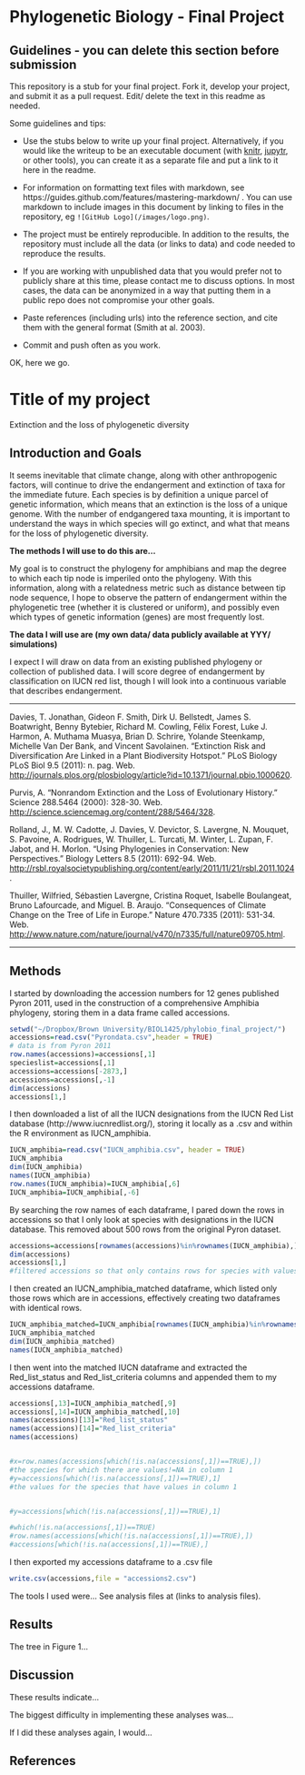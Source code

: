 # Phylogenetic Biology - Final Project

## Guidelines - you can delete this section before submission

This repository is a stub for your final project. Fork it, develop your project, and submit it as a pull request. Edit/ delete the text in this readme as needed.

Some guidelines and tips:

- Use the stubs below to write up your final project. Alternatively, if you would like the writeup to be an executable document (with [knitr](http://yihui.name/knitr/), [jupytr](http://jupyter.org/), or other tools), you can create it as a separate file and put a link to it here in the readme.

- For information on formatting text files with markdown, see https://guides.github.com/features/mastering-markdown/ . You can use markdown to include images in this document by linking to files in the repository, eg `![GitHub Logo](/images/logo.png)`.

- The project must be entirely reproducible. In addition to the results, the repository must include all the data (or links to data) and code needed to reproduce the results.

- If you are working with unpublished data that you would prefer not to publicly share at this time, please contact me to discuss options. In most cases, the data can be anonymized in a way that putting them in a public repo does not compromise your other goals.

- Paste references (including urls) into the reference section, and cite them with the general format (Smith at al. 2003).

- Commit and push often as you work.

OK, here we go.

# Title of my project

Extinction and the loss of phylogenetic diversity

## Introduction and Goals

It seems inevitable that climate change, along with other anthropogenic factors, will continue to drive the endangerment and extinction of taxa for the immediate future. Each species is by definition a unique parcel of genetic information, which means that an extinction is the loss of a unique genome. With the number of endgangered taxa mounting, it is important to understand the ways in which species will go extinct, and what that means for the loss of phylogenetic diversity. 

__**The methods I will use to do this are...**__

My goal is to construct the phylogeny for amphibians and map the degree to which each tip node is imperiled onto the phylogeny. With this information, along with a relatedness metric such as  distance between tip node sequence, I hope to observe the pattern of endangerment within the phylogenetic tree (whether it is clustered or uniform), and possibly even which types of genetic information (genes) are most frequently lost. 



__**The data I will use are (my own data/ data publicly available at YYY/ simulations)**__

I expect I will draw on data from an existing published phylogeny or collection of published data. I will score degree of endangerment by classification on IUCN red list, though I will look into a continuous variable that describes endangerment. 

___________

Davies, T. Jonathan, Gideon F. Smith, Dirk U. Bellstedt, James S. Boatwright, Benny Bytebier, Richard M. Cowling, Félix Forest, Luke J. Harmon, A. Muthama Muasya, Brian D. Schrire, Yolande Steenkamp, Michelle Van Der Bank, and Vincent Savolainen. "Extinction Risk and Diversification Are Linked in a Plant Biodiversity Hotspot." PLoS Biology PLoS Biol 9.5 (2011): n. pag. Web. <http://journals.plos.org/plosbiology/article?id=10.1371/journal.pbio.1000620>.

Purvis, A. "Nonrandom Extinction and the Loss of Evolutionary History." Science 288.5464 (2000): 328-30. Web. <http://science.sciencemag.org/content/288/5464/328>.

Rolland, J., M. W. Cadotte, J. Davies, V. Devictor, S. Lavergne, N. Mouquet, S. Pavoine, A. Rodrigues, W. Thuiller, L. Turcati, M. Winter, L. Zupan, F. Jabot, and H. Morlon. "Using Phylogenies in Conservation: New Perspectives." Biology Letters 8.5 (2011): 692-94. Web. <http://rsbl.royalsocietypublishing.org/content/early/2011/11/21/rsbl.2011.1024>.

Thuiller, Wilfried, Sébastien Lavergne, Cristina Roquet, Isabelle Boulangeat, Bruno Lafourcade, and Miguel. B. Araujo. "Consequences of Climate Change on the Tree of Life in Europe." Nature 470.7335 (2011): 531-34. Web. <http://www.nature.com/nature/journal/v470/n7335/full/nature09705.html>.

____________

## Methods

I started by downloading the accession numbers for 12 genes published Pyron 2011, used in the construction of a comprehensive Amphibia phylogeny, storing them in a data frame called accessions.  

```r
setwd("~/Dropbox/Brown University/BIOL1425/phylobio_final_project/")
accessions=read.csv("Pyrondata.csv",header = TRUE)
# data is from Pyron 2011
row.names(accessions)=accessions[,1]
specieslist=accessions[,1]
accessions=accessions[-2873,]
accessions=accessions[,-1]
dim(accessions)
accessions[1,]

```
I then downloaded a list of all the IUCN designations from the IUCN Red List database (http://www.iucnredlist.org/), storing it locally as a .csv and within the R environment as IUCN_amphibia.
```r
IUCN_amphibia=read.csv("IUCN_amphibia.csv", header = TRUE)
IUCN_amphibia
dim(IUCN_amphibia)
names(IUCN_amphibia)
row.names(IUCN_amphibia)=IUCN_amphibia[,6]
IUCN_amphibia=IUCN_amphibia[,-6]
```
By searching the row names of each dataframe, I pared down the rows in accessions so that I only look at species with designations in the IUCN database. This removed about 500 rows from the original Pyron dataset.
```r
accessions=accessions[rownames(accessions)%in%rownames(IUCN_amphibia),]
dim(accessions)
accessions[1,]
#filtered accessions so that only contains rows for species with values listed in IUCN_amphibia
```
I then created an IUCN_amphibia_matched dataframe, which listed only those rows which are in accessions, effectively creating two dataframes with identical rows.
```r
IUCN_amphibia_matched=IUCN_amphibia[rownames(IUCN_amphibia)%in%rownames(accessions),]
IUCN_amphibia_matched
dim(IUCN_amphibia_matched)
names(IUCN_amphibia_matched)
```
I then went into the matched IUCN dataframe and extracted the Red_list_status and Red_list_criteria columns and appended them to my accessions dataframe. 
```r
accessions[,13]=IUCN_amphibia_matched[,9]
accessions[,14]=IUCN_amphibia_matched[,10]
names(accessions)[13]="Red_list_status"
names(accessions)[14]="Red_list_criteria"
names(accessions)


#x=row.names(accessions[which(!is.na(accessions[,1])==TRUE),])
#the species for which there are values!=NA in column 1
#y=accessions[which(!is.na(accessions[,1])==TRUE),1]
#the values for the species that have values in column 1


#y=accessions[which(!is.na(accessions[,1])==TRUE),1]

#which(!is.na(accessions[,1])==TRUE)
#row.names(accessions[which(!is.na(accessions[,1])==TRUE),])
#accessions[which(!is.na(accessions[,1])==TRUE),]

```
I then exported my accessions dataframe to a .csv file
```r
write.csv(accessions,file = "accessions2.csv")
```

The tools I used were... See analysis files at (links to analysis files).



## Results

The tree in Figure 1...

## Discussion

These results indicate...

The biggest difficulty in implementing these analyses was...

If I did these analyses again, I would...

## References



